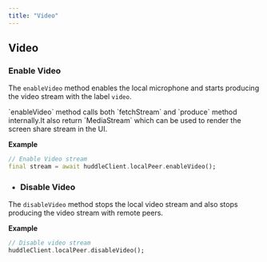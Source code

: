 ```yaml
---
title: "Video"
---
```



## Video

### Enable Video

The `enableVideo` method enables the local microphone and starts producing the video stream with the label `video`.

<Callout type='info'>
  `enableVideo` method calls both `fetchStream` and `produce` method
  internally.It also return `MediaStream` which can be used to render the screen
  share stream in the UI.
</Callout>

**Example**

```dart
// Enable Video stream
final stream = await huddleClient.localPeer.enableVideo();
```

- ### Disable Video

The `disableVideo` method stops the local video stream and also stops producing the video stream with remote peers.

**Example**

```dart
// Disable video stream
huddleClient.localPeer.disableVideo();
```
